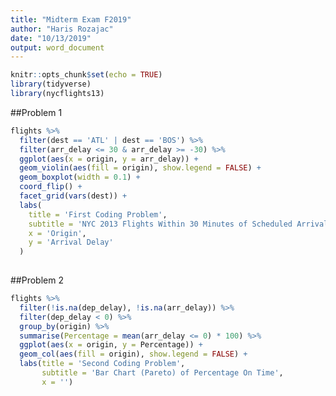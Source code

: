 ```yaml
---
title: "Midterm Exam F2019"
author: "Haris Rozajac"
date: "10/13/2019"
output: word_document
---
```


```r
knitr::opts_chunk$set(echo = TRUE)
library(tidyverse)
library(nycflights13)
```

##Problem 1

```r
flights %>% 
  filter(dest == 'ATL' | dest == 'BOS') %>%
  filter(arr_delay <= 30 & arr_delay >= -30) %>% 
  ggplot(aes(x = origin, y = arr_delay)) +
  geom_violin(aes(fill = origin), show.legend = FALSE) +
  geom_boxplot(width = 0.1) +
  coord_flip() +
  facet_grid(vars(dest)) +
  labs(
    title = 'First Coding Problem',
    subtitle = 'NYC 2013 Flights Within 30 Minutes of Scheduled Arrival',
    x = 'Origin',
    y = 'Arrival Delay'
  )
  
```

##Problem 2

```r
flights %>% 
  filter(!is.na(dep_delay), !is.na(arr_delay)) %>% 
  filter(dep_delay < 0) %>% 
  group_by(origin) %>% 
  summarise(Percentage = mean(arr_delay <= 0) * 100) %>% 
  ggplot(aes(x = origin, y = Percentage)) +
  geom_col(aes(fill = origin), show.legend = FALSE) +
  labs(title = 'Second Coding Problem',
       subtitle = 'Bar Chart (Pareto) of Percentage On Time',
       x = '')

  
```

